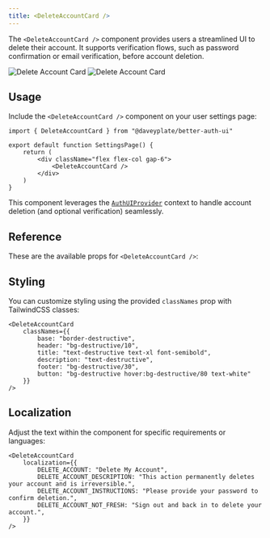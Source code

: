 ```yaml
---
title: <DeleteAccountCard />
---
```


The `<DeleteAccountCard />` component provides users a streamlined UI to delete their account. It supports verification flows, such as password confirmation or email verification, before account deletion.

<img alt="Delete Account Card" src="/screenshots/delete-account-card-dark.png" className="rounded-xl hidden dark:block w-lg mt-0 mb-0" />
<img alt="Delete Account Card" src="/screenshots/delete-account-card-light.png" className="rounded-xl dark:hidden w-lg mt-0 mb-0" />

## Usage

Include the `<DeleteAccountCard />` component on your user settings page:

```tsx
import { DeleteAccountCard } from "@daveyplate/better-auth-ui"

export default function SettingsPage() {
    return (
        <div className="flex flex-col gap-6">
            <DeleteAccountCard />
        </div>
    )
}
```

This component leverages the [`AuthUIProvider`](/components/auth-ui-provider) context to handle account deletion (and optional verification) seamlessly.

## Reference

These are the available props for `<DeleteAccountCard />`:

<AutoTypeTable path="../src/components/settings/delete-account-card.tsx" name="DeleteAccountCardProps" />

## Styling

You can customize styling using the provided `classNames` prop with TailwindCSS classes:

```tsx
<DeleteAccountCard
    classNames={{
        base: "border-destructive",
        header: "bg-destructive/10",
        title: "text-destructive text-xl font-semibold",
        description: "text-destructive",
        footer: "bg-destructive/30",
        button: "bg-destructive hover:bg-destructive/80 text-white"
    }}
/>
```

## Localization

Adjust the text within the component for specific requirements or languages:

```tsx
<DeleteAccountCard
    localization={{
        DELETE_ACCOUNT: "Delete My Account",
        DELETE_ACCOUNT_DESCRIPTION: "This action permanently deletes your account and is irreversible.",
        DELETE_ACCOUNT_INSTRUCTIONS: "Please provide your password to confirm deletion.",
        DELETE_ACCOUNT_NOT_FRESH: "Sign out and back in to delete your account.",
    }}
/>
```